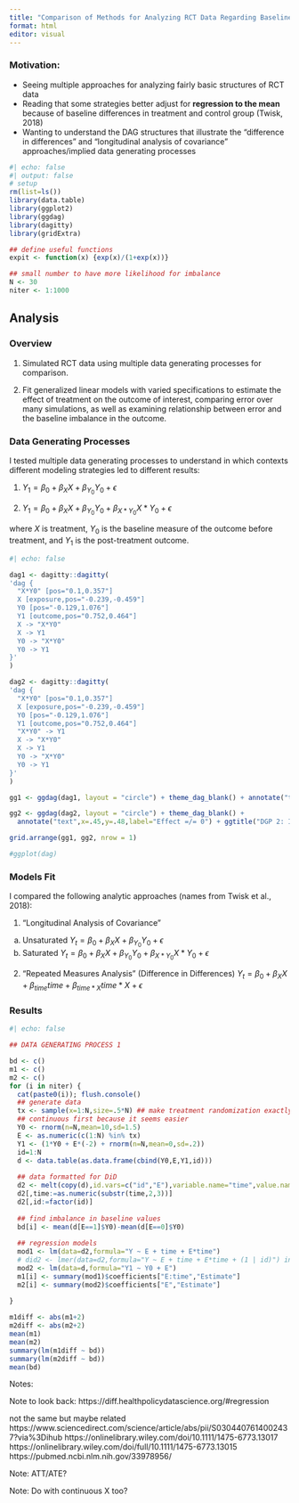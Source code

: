 ```yaml
---
title: "Comparison of Methods for Analyzing RCT Data Regarding Baseline Treatment Group Differences"
format: html
editor: visual
---
```


### Motivation:

-   Seeing multiple approaches for analyzing fairly basic structures of RCT data
-   Reading that some strategies better adjust for **regression to the mean** because of baseline differences in treatment and control group (Twisk, 2018)
-   Wanting to understand the DAG structures that illustrate the "difference in differences" and "longitudinal analysis of covariance" approaches/implied data generating processes

```r
#| echo: false
#| output: false
# setup
rm(list=ls())
library(data.table)
library(ggplot2)
library(ggdag)
library(dagitty)
library(gridExtra)

## define useful functions
expit <- function(x) {exp(x)/(1+exp(x))}

## small number to have more likelihood for imbalance
N <- 30
niter <- 1:1000
```

## Analysis

### Overview
(1) Simulated RCT data using multiple data generating processes for comparison.

(2) Fit generalized linear models with varied specifications to estimate the effect of treatment on the outcome of interest, comparing error over many simulations, as well as examining relationship between error and the baseline imbalance in the outcome.

### Data Generating Processes

I tested multiple data generating processes to understand in which contexts different modeling strategies led to different results:

(1) $Y_{1}=\beta_0 + \beta_X X + \beta_{Y_0} Y_{0} + \epsilon$

(2) $Y_{1}=\beta_0 + \beta_X X + \beta_{Y_0} Y_{0} + \beta_{X*Y_0} X*Y_{0} + \epsilon$

where $X$ is treatment, $Y_{0}$ is the baseline measure of the outcome before treatment, and $Y_{1}$ is the post-treatment outcome.

```r
#| echo: false

dag1 <- dagitty::dagitty(
'dag {
  "X*Y0" [pos="0.1,0.357"]
  X [exposure,pos="-0.239,-0.459"]
  Y0 [pos="-0.129,1.076"]
  Y1 [outcome,pos="0.752,0.464"]
  X -> "X*Y0"
  X -> Y1
  Y0 -> "X*Y0"
  Y0 -> Y1
}'
)

dag2 <- dagitty::dagitty(
'dag {
  "X*Y0" [pos="0.1,0.357"]
  X [exposure,pos="-0.239,-0.459"]
  Y0 [pos="-0.129,1.076"]
  Y1 [outcome,pos="0.752,0.464"]
  "X*Y0" -> Y1
  X -> "X*Y0"
  X -> Y1
  Y0 -> "X*Y0"
  Y0 -> Y1
}'
)

gg1 <- ggdag(dag1, layout = "circle") + theme_dag_blank() + annotate("text",x=.45,y=.48,label="Effect = 0") + ggtitle("DGP 1: No Interaction\n(on Additive Scale)")

gg2 <- ggdag(dag2, layout = "circle") + theme_dag_blank() + 
  annotate("text",x=.45,y=.48,label="Effect =/= 0") + ggtitle("DGP 2: Interaction\n(on Additive Scale)")

grid.arrange(gg1, gg2, nrow = 1)

#ggplot(dag)


```

### Models Fit

I compared the following analytic approaches (names from Twisk et al., 2018):

(1) "Longitudinal Analysis of Covariance"
(a) Unsaturated
$Y_t=\beta_0 + \beta_X X + \beta_{Y_0} Y_0 + \epsilon$
(b) Saturated
$Y_t=\beta_0 + \beta_X X + \beta_{Y_0} Y_0 + \beta_{X*Y_0} X*Y_0 + \epsilon$

(2) "Repeated Measures Analysis" (Difference in Differences)
$Y_t=\beta_0 + \beta_X X + \beta_{time} time + \beta_{time*X} time*X + \epsilon$



### Results


```r
#| echo: false

## DATA GENERATING PROCESS 1

bd <- c()
m1 <- c()
m2 <- c()
for (i in niter) {
  cat(paste0(i)); flush.console()
  ## generate data
  tx <- sample(x=1:N,size=.5*N) ## make treatment randomization exactly 50%
  ## continuous first because it seems easier
  Y0 <- rnorm(n=N,mean=10,sd=1.5)
  E <- as.numeric(c(1:N) %in% tx)
  Y1 <- (1*Y0 + E*(-2) + rnorm(n=N,mean=0,sd=.2))
  id=1:N
  d <- data.table(as.data.frame(cbind(Y0,E,Y1,id)))
  
  ## data formatted for DiD
  d2 <- melt(copy(d),id.vars=c("id","E"),variable.name="time",value.name="Y")
  d2[,time:=as.numeric(substr(time,2,3))]
  d2[,id:=factor(id)]
  
  ## find imbalance in baseline values
  bd[i] <- mean(d[E==1]$Y0)-mean(d[E==0]$Y0)
  
  ## regression models
  mod1 <- lm(data=d2,formula="Y ~ E + time + E*time")
  # did2 <- lmer(data=d2,formula="Y ~ E + time + E*time + (1 | id)") in this case exactly the same
  mod2 <- lm(data=d,formula="Y1 ~ Y0 + E")
  m1[i] <- summary(mod1)$coefficients["E:time","Estimate"]
  m2[i] <- summary(mod2)$coefficients["E","Estimate"]
    
}

m1diff <- abs(m1+2)
m2diff <- abs(m2+2)
mean(m1)
mean(m2)
summary(lm(m1diff ~ bd))
summary(lm(m2diff ~ bd))
mean(bd)

```

Notes:

Note to look back: https://diff.healthpolicydatascience.org/#regression

not the same but maybe related https://www.sciencedirect.com/science/article/abs/pii/S0304407614002437?via%3Dihub https://onlinelibrary.wiley.com/doi/10.1111/1475-6773.13017 https://onlinelibrary.wiley.com/doi/full/10.1111/1475-6773.13015 https://pubmed.ncbi.nlm.nih.gov/33978956/

Note: ATT/ATE?

Note: Do with continuous X too?

